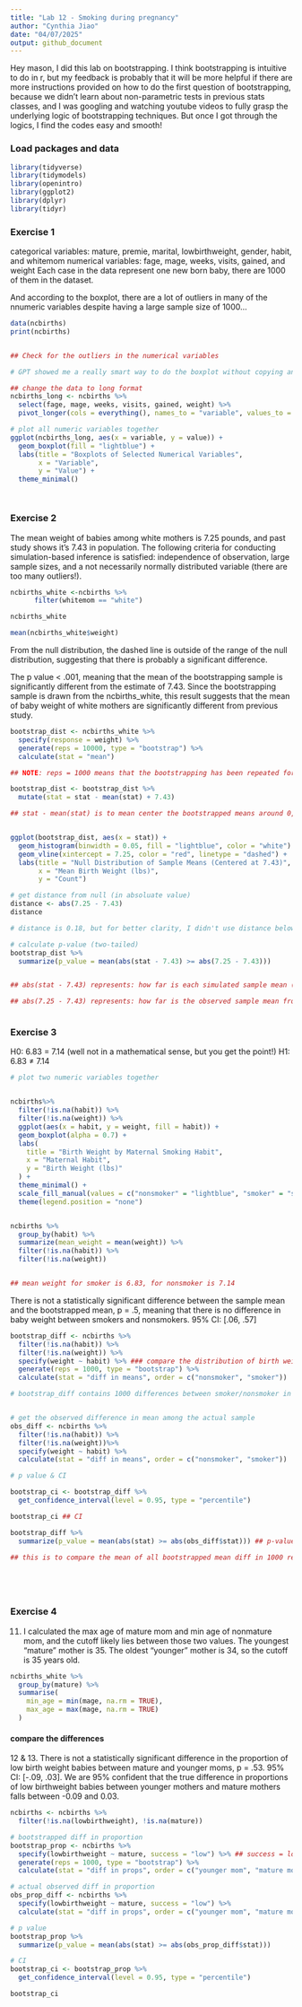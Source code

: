 ```yaml
---
title: "Lab 12 - Smoking during pregnancy"
author: "Cynthia Jiao"
date: "04/07/2025"
output: github_document
---
```


Hey mason, I did this lab on bootstrapping. I think bootstrapping is intuitive to do in r, but my feedback is probably that it will be more helpful if there are more instructions provided on how to do the first question of bootstrapping, because we didn't learn about non-parametric tests in previous stats classes, and I was googling and watching youtube videos to fully grasp the underlying logic of bootstrapping techniques. But once I got through the logics, I find the codes easy and smooth!



### Load packages and data

```r
library(tidyverse) 
library(tidymodels)
library(openintro)
library(ggplot2)
library(dplyr)
library(tidyr)
```

### Exercise 1

categorical variables: mature, premie, marital, lowbirthweight, gender, habit, and whitemom
numerical variables: fage, mage, weeks, visits, gained, and weight
Each case in the data represent one new born baby, there are 1000 of them in the dataset.

And according to the boxplot, there are a lot of outliers in many of the nnumeric variables despite having a large sample size of 1000...
```r

data(ncbirths)
print(ncbirths)


## Check for the outliers in the numerical variables

# GPT showed me a really smart way to do the boxplot without copying and pasting things over and over... 

## change the data to long format
ncbirths_long <- ncbirths %>%
  select(fage, mage, weeks, visits, gained, weight) %>%
  pivot_longer(cols = everything(), names_to = "variable", values_to = "value")

# plot all numeric variables together
ggplot(ncbirths_long, aes(x = variable, y = value)) +
  geom_boxplot(fill = "lightblue") +
  labs(title = "Boxplots of Selected Numerical Variables",
       x = "Variable",
       y = "Value") +
  theme_minimal()




```


### Exercise 2

The mean weight of babies among white mothers is 7.25 pounds, and past study shows it's 7.43 in population. The following criteria for conducting simulation-based inference is satisfied: independence of observation, large sample sizes, and a not necessarily normally distributed variable (there are too many outliers!).
```r

ncbirths_white <-ncbirths %>%
      filter(whitemom == "white")

ncbirths_white

mean(ncbirths_white$weight)

```

From the null distribution, the dashed line is outside of the range of the null distribution, suggesting that there is probably a significant difference.

The p value < .001, meaning that the mean of the bootstrapping sample is significantly different from the estimate of 7.43. Since the bootstrapping sample is drawn from the ncbirths_white, this result suggests that the mean of baby weight of white mothers are significantly different from previous study. 

```r

bootstrap_dist <- ncbirths_white %>%
  specify(response = weight) %>%
  generate(reps = 10000, type = "bootstrap") %>%
  calculate(stat = "mean")

## NOTE: reps = 1000 means that the bootstrapping has been repeated for 1000 times, and the "stat" represents the mean baby weight of each of the re-sampled 1000 samples, not 1000 babies!

bootstrap_dist <- bootstrap_dist %>%
  mutate(stat = stat - mean(stat) + 7.43) 

## stat - mean(stat) is to mean center the bootstrapped means around 0, and + 7.43 is to re-center this new distribution so that the center is 7.43, the hypothesized population mean. Together, stat - mean(stat) + 7.43) means to simulate the null hypothesis that the true population mean is 7.43.


ggplot(bootstrap_dist, aes(x = stat)) +
  geom_histogram(binwidth = 0.05, fill = "lightblue", color = "white") +
  geom_vline(xintercept = 7.25, color = "red", linetype = "dashed") +
  labs(title = "Null Distribution of Sample Means (Centered at 7.43)",
       x = "Mean Birth Weight (lbs)",
       y = "Count")

# get distance from null (in absoluate value)
distance <- abs(7.25 - 7.43)
distance

# distance is 0.18, but for better clarity, I didn't use distance below, just abs(7.25 - 7.43)!

# calculate p-value (two-tailed)
bootstrap_dist %>%
  summarize(p_value = mean(abs(stat - 7.43) >= abs(7.25 - 7.43)))


## abs(stat - 7.43) represents: how far is each simulated sample mean (centered) from the hypothesized mean of 7.43?

## abs(7.25 - 7.43) represents: how far is the observed sample mean from 7.43?



```


### Exercise 3

H0: 6.83 = 7.14 (well not in a mathematical sense, but you get the point!)
H1: 6.83 ≠ 7.14

```r

# plot two numeric variables together


ncbirths%>%
  filter(!is.na(habit)) %>%
  filter(!is.na(weight)) %>%
  ggplot(aes(x = habit, y = weight, fill = habit)) +
  geom_boxplot(alpha = 0.7) +
  labs(
    title = "Birth Weight by Maternal Smoking Habit",
    x = "Maternal Habit",
    y = "Birth Weight (lbs)"
  ) +
  theme_minimal() +
  scale_fill_manual(values = c("nonsmoker" = "lightblue", "smoker" = "salmon")) +
  theme(legend.position = "none")


ncbirths %>%
  group_by(habit) %>%
  summarize(mean_weight = mean(weight)) %>%
  filter(!is.na(habit)) %>%
  filter(!is.na(weight))


## mean weight for smoker is 6.83, for nonsmoker is 7.14

```


There is not a statistically significant difference between the sample mean and the bootstrapped mean, p = .5, meaning that there is no difference in baby weight between smokers and nonsmokers. 95% CI: [.06, .57]
```r

bootstrap_diff <- ncbirths %>%
  filter(!is.na(habit)) %>%
  filter(!is.na(weight)) %>%
  specify(weight ~ habit) %>% ### compare the distribution of birth weight across different groups of habit (smoker/nonsmoker)
  generate(reps = 1000, type = "bootstrap") %>%
  calculate(stat = "diff in means", order = c("nonsmoker", "smoker"))

# bootstrap_diff contains 1000 differences between smoker/nonsmoker in group means, one for each re-sample.


# get the observed difference in mean among the actual sample
obs_diff <- ncbirths %>%
  filter(!is.na(habit)) %>%
  filter(!is.na(weight))%>%
  specify(weight ~ habit) %>%
  calculate(stat = "diff in means", order = c("nonsmoker", "smoker"))

# p value & CI

bootstrap_ci <- bootstrap_diff %>%
  get_confidence_interval(level = 0.95, type = "percentile") 

bootstrap_ci ## CI

bootstrap_diff %>%
  summarize(p_value = mean(abs(stat) >= abs(obs_diff$stat))) ## p-value

## this is to compare the mean of all bootstrapped mean diff in 1000 re-sample (absolute value) with the actual mean difference in sample






```


### Exercise 4

11. I calculated the max age of mature mom and min age of nonmature mom, and the cutoff likely lies between those two values. The youngest "mature" mother is 35. The oldest "younger" mother is 34, so the cutoff is 35 years old.
```r

ncbirths_white %>%
  group_by(mature) %>%
  summarise(
    min_age = min(mage, na.rm = TRUE),
    max_age = max(mage, na.rm = TRUE)
  )

```
#### compare the differences 


12 & 13. There is not a statistically significant difference in the proportion of low birth weight babies between mature and younger moms, p = .53. 95% CI: [-.09, .03]. We are 95% confident that the true difference in proportions of low birthweight babies between younger mothers and mature mothers falls between -0.09 and 0.03.
```r


ncbirths <- ncbirths %>%
  filter(!is.na(lowbirthweight), !is.na(mature))

# bootstrapped diff in proportion
bootstrap_prop <- ncbirths %>%
  specify(lowbirthweight ~ mature, success = "low") %>% ## success = low is to calculate proportions of the category labeled "low" in the lowbirthweight variable
  generate(reps = 1000, type = "bootstrap") %>%
  calculate(stat = "diff in props", order = c("younger mom", "mature mom"))

# actual observed diff in proportion
obs_prop_diff <- ncbirths %>%
  specify(lowbirthweight ~ mature, success = "low") %>%
  calculate(stat = "diff in props", order = c("younger mom", "mature mom"))

# p value
bootstrap_prop %>%
  summarize(p_value = mean(abs(stat) >= abs(obs_prop_diff$stat)))

# CI
bootstrap_ci <- bootstrap_prop %>%
  get_confidence_interval(level = 0.95, type = "percentile") 

bootstrap_ci


```

